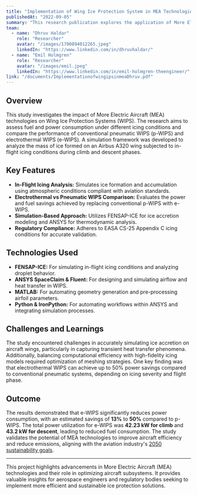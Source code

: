 ```yaml
---
title: "Implementation of Wing Ice Protection System in MEA Technologies"
publishedAt: "2022-09-05"
summary: "This research publication explores the application of More Electric Aircraft (MEA) technologies in Wing Ice Protection Systems (WIPS). By analyzing fuel and power consumption under different icing conditions, the study demonstrates how electrothermal WIPS can significantly improve efficiency compared to conventional pneumatic systems."
team:
  - name: "Dhruv Haldar"
    role: "Researcher"
    avatar: "/images/1700894012265.jpeg"
    linkedIn: "https://www.linkedin.com/in/dhruvhaldar/"
  - name: "Emil Holmgren"
    role: "Researcher"
    avatar: "/images/emil.jpeg"
    linkedIn: "https://www.linkedin.com/in/emil-holmgren-theengineer/"
link: "/documents/ImplementationofwingipsinmeaDhruv.pdf"
---
```


## Overview

This study investigates the impact of More Electric Aircraft (MEA) technologies on Wing Ice Protection Systems (WIPS). The research aims to assess fuel and power consumption under different icing conditions and compare the performance of conventional pneumatic WIPS (p-WIPS) and electrothermal WIPS (e-WIPS). A simulation framework was developed to analyze the mass of ice formed on an Airbus A320 wing subjected to in-flight icing conditions during climb and descent phases.

## Key Features

- **In-Flight Icing Analysis:** Simulates ice formation and accumulation using atmospheric conditions compliant with aviation standards.
- **Electrothermal vs Pneumatic WIPS Comparison:** Evaluates the power and fuel savings achieved by replacing conventional p-WIPS with e-WIPS.
- **Simulation-Based Approach:** Utilizes FENSAP-ICE for ice accretion modeling and ANSYS for thermodynamic analysis.
- **Regulatory Compliance:** Adheres to EASA CS-25 Appendix C icing conditions for accurate validation.

## Technologies Used

- **FENSAP-ICE:** For simulating in-flight icing conditions and analyzing droplet behavior.
- **ANSYS SpaceClaim & Fluent:** For designing and simulating airflow and heat transfer in WIPS.
- **MATLAB:** For automating geometry generation and pre-processing airfoil parameters.
- **Python & IronPython:** For automating workflows within ANSYS and integrating simulation processes.

## Challenges and Learnings

The study encountered challenges in accurately simulating ice accretion on aircraft wings, particularly in capturing transient heat transfer phenomena. Additionally, balancing computational efficiency with high-fidelity icing models required optimization of meshing strategies. One key finding was that electrothermal WIPS can achieve up to 50% power savings compared to conventional pneumatic systems, depending on icing severity and flight phase.

## Outcome

The results demonstrated that e-WIPS significantly reduces power consumption, with an estimated savings of **13%** to **50%** compared to p-WIPS. The total power utilization for e-WIPS was **42.23 kW for climb** and **43.2 kW for descent**, leading to reduced fuel consumption. The study validates the potential of MEA technologies to improve aircraft efficiency and reduce emissions, aligning with the aviation industry's [2050 sustainability goals](https://www.un.org/sustainabledevelopment/sustainable-development-goals/).

---

This project highlights advancements in More Electric Aircraft (MEA) technologies and their role in optimizing aircraft subsystems. It provides valuable insights for aerospace engineers and regulatory bodies seeking to implement more efficient and sustainable ice protection solutions.
